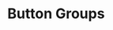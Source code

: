 ---
title: Button Groups
tabs: ['Usage', 'Style', 'Code']
description: Usage instructions for the Button Groups component
---